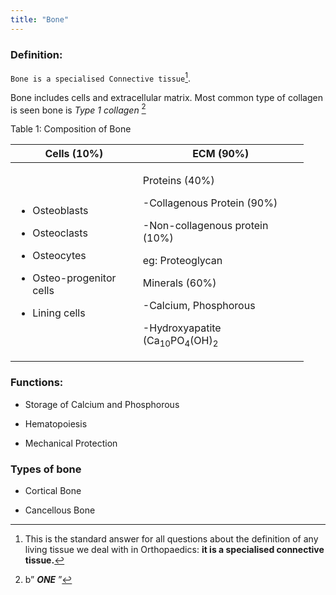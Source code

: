 ```yaml
---
title: "Bone"
---
```


### Definition:

`Bone is a specialised Connective tissue`[^1].

Bone includes cells and extracellular matrix. Most common type of collagen is seen bone is *Type 1 collagen* [^2]

Table 1: Composition of Bone

+----------------------------+-------------------------------------+
| Cells (10%)                | ECM (90%)                           |
+============================+=====================================+
| - Osteoblasts              | Proteins (40%)                      |
|                            |                                     |
| - Osteoclasts              | -Collagenous Protein (90%)          |
|                            |                                     |
| - Osteocytes               | -Non-collagenous protein (10%)      |
|                            |                                     |
| - Osteo-progenitor cells   | eg: Proteoglycan                    |
|                            |                                     |
| - Lining cells             | Minerals (60%)                      |
|                            |                                     |
|                            | -Calcium, Phosphorous               |
|                            |                                     |
|                            | -Hydroxyapatite (Ca~10~PO~4~(OH)~2~ |
+----------------------------+-------------------------------------+

### Functions:

- Storage of Calcium and Phosphorous

- Hematopoiesis

- Mechanical Protection

### Types of bone

- Cortical Bone

- Cancellous Bone

[^1]: This is the standard answer for all questions about the definition of any living tissue we deal with in Orthopaedics: **it is a specialised connective tissue.**

[^2]: b” ***ONE*** ”
